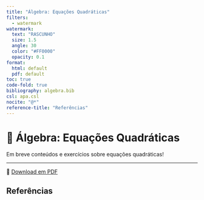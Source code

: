 ```yaml
---
title: "Álgebra: Equações Quadráticas"
filters:
  - watermark
watermark:
  text: "RASCUNHO"
  size: 1.5
  angle: 30
  color: "#FF0000"
  opacity: 0.1
format:
  html: default
  pdf: default
toc: true
code-fold: true
bibliography: algebra.bib
csl: apa.csl
nocite: "@*"
reference-title: "Referências"
---
```


# 🧮 Álgebra: Equações Quadráticas


Em breve conteúdos e exercícios sobre equações quadráticas!

---

📄 [Download em PDF](./equacoes-quadraticas.pdf){target="_blank"}


## Referências